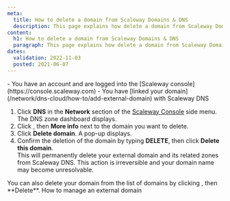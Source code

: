 ```yaml
---
meta:
  title: How to delete a domain from Scaleway Domains & DNS
  description: This page explains how delete a domain from Scaleway Domains & DNS
content:
  h1: How to delete a domain from Scaleway Domains & DNS
  paragraph: This page explains how delete a domain from Scaleway Domains & DNS
dates:
  validation: 2022-11-03
  posted: 2021-06-07
---
```


<Message type="requirement">
  - You have an account and are logged into the [Scaleway console](https://console.scaleway.com) 
  - You have [linked your domain](/network/dns-cloud/how-to/add-external-domain) with Scaleway DNS
</Message>

1. Click **DNS** in the **Network** section of the [Scaleway Console](https://console.scaleway.com) side menu. The DNS zone dashboard displays.
2. Click <Icon name="more" />, then **More info** next to the domain you want to delete.
3. Click **Delete domain**. A pop-up displays. 
4. Confirm the deletion of the domain by typing **DELETE**, then click **Delete this domain**.  
    <Lightbox src="scaleway-dns-delete-domain.webp" alt="" />
    <Message type="important">
      This will permanently delete your external domain and its related zones from Scaleway DNS. This action is irreversible and your domain name may become unresolvable. 
    </Message>

  <Message type="tip">
    You can also delete your domain from the list of domains by clicking <Icon name="more" />, then **Delete**.
  </Message>


<Navigation title="See Also">
  <PreviousButton to="/network/dns-cloud/how-to/manage-external-domain/">How to manage an external domain</PreviousButton>
</Navigation>
